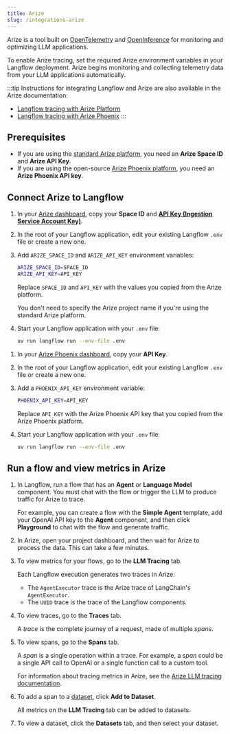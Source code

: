 ```yaml
---
title: Arize
slug: /integrations-arize
---
```



Arize is a tool built on [OpenTelemetry](https://opentelemetry.io/) and [OpenInference](https://docs.arize.com/phoenix/reference/open-inference) for monitoring and optimizing LLM applications.

To enable Arize tracing, set the required Arize environment variables in your Langflow deployment.
Arize begins monitoring and collecting telemetry data from your LLM applications automatically.

:::tip
Instructions for integrating Langflow and Arize are also available in the Arize documentation:

* [Langflow tracing with Arize Platform](https://arize.com/docs/ax/integrations/frameworks-and-platforms/langflow/langflow-tracing)
* [Langflow tracing with Arize Phoenix](https://arize.com/docs/phoenix/integrations/langflow/langflow-tracing)
:::

## Prerequisites

* If you are using the [standard Arize platform](https://docs.arize.com/arize), you need an **Arize Space ID** and **Arize API Key**.
* If you are using the open-source [Arize Phoenix platform](https://docs.arize.com/phoenix), you need an **Arize Phoenix API key**.

## Connect Arize to Langflow

<Tabs>
<TabItem value="platform" label="Arize Platform" default>

1. In your [Arize dashboard](https://app.arize.com/), copy your **Space ID** and [**API Key (Ingestion Service Account Key)**](https://arize.com/docs/ax/security-and-settings/api-keys).

2. In the root of your Langflow application, edit your existing Langflow `.env` file or create a new one.

3. Add `ARIZE_SPACE_ID` and `ARIZE_API_KEY` environment variables:

    ```bash
    ARIZE_SPACE_ID=SPACE_ID
    ARIZE_API_KEY=API_KEY
    ```

    Replace `SPACE_ID` and `API_KEY` with the values you copied from the Arize platform.

    You don't need to specify the Arize project name if you're using the standard Arize platform.

4. Start your Langflow application with your `.env` file:

    ```bash
    uv run langflow run --env-file .env
    ```

</TabItem>
<TabItem value="phoenix" label="Arize Phoenix">

1. In your [Arize Phoenix dashboard](https://app.phoenix.arize.com/), copy your **API Key**.

2. In the root of your Langflow application, edit your existing Langflow `.env` file or create a new one.

3. Add a `PHOENIX_API_KEY` environment variable:

    ```bash
    PHOENIX_API_KEY=API_KEY
    ```

    Replace `API_KEY` with the Arize Phoenix API key that you copied from the Arize Phoenix platform.

4. Start your Langflow application with your `.env` file:

    ```bash
    uv run langflow run --env-file .env
    ```

</TabItem>
</Tabs>

## Run a flow and view metrics in Arize

1. In Langflow, run a flow that has an **Agent** or **Language Model** component.
You must chat with the flow or trigger the LLM to produce traffic for Arize to trace.

    For example, you can create a flow with the **Simple Agent** template, add your OpenAI API key to the **Agent** component, and then click **Playground** to chat with the flow and generate traffic.

2. In Arize, open your project dashboard, and then wait for Arize to process the data.
This can take a few minutes.

3. To view metrics for your flows, go to the **LLM Tracing** tab.

    Each Langflow execution generates two traces in Arize:

    * The `AgentExecutor` trace is the Arize trace of LangChain's `AgentExecutor`.
    * The `UUID` trace is the trace of the Langflow components.

4. To view traces, go to the **Traces** tab.

    A _trace_ is the complete journey of a request, made of multiple _spans_.

5. To view spans, go to the **Spans** tab.

    A _span_ is a single operation within a trace.
    For example, a _span_ could be a single API call to OpenAI or a single function call to a custom tool.

    For information about tracing metrics in Arize, see the [Arize LLM tracing documentation](https://docs.arize.com/arize/llm-tracing/tracing).

6. To add a span to a [dataset](https://docs.arize.com/arize/llm-datasets-and-experiments/datasets-and-experiments), click **Add to Dataset**.

    All metrics on the **LLM Tracing** tab can be added to datasets.

7. To view a dataset, click the **Datasets** tab, and then select your dataset.